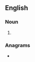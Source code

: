 ==English==

===Noun===
{{head|en|noun plural form}}

# {{plural of|pikestaff|lang=en}}

===Anagrams===
* {{anagrams|en|a=aeffikpsst|stiff peaks}}